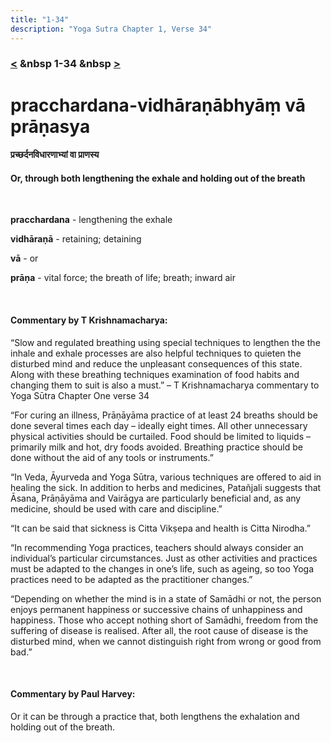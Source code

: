 ```yaml
---
title: "1-34"
description: "Yoga Sutra Chapter 1, Verse 34"
---
```


### [<](/Chapter-1/1-33) &nbsp 1-34 &nbsp [>](/Chapter-1/1-35/)

# pracchardana-vidhāraṇābhyāṃ vā prāṇasya

#### प्रच्छर्दनविधारणाभ्यां वा प्राणस्य

#### Or, through both lengthening the exhale and holding out of the breath

<br />

**pracchardana** - lengthening the exhale <br />

**vidhāraṇā** - retaining; detaining <br />

**vā** - or <br />

**prāṇa** - vital force; the breath of life; breath; inward air <br />

<br />

#### Commentary by T Krishnamacharya:

“Slow and regulated breathing using special techniques
to lengthen the the inhale and exhale processes
are also helpful techniques to quieten the disturbed mind
and reduce the unpleasant consequences of this state.
Along with these breathing techniques examination of food habits
and changing them to suit is also a must.”
– T Krishnamacharya commentary to Yoga Sūtra Chapter One verse 34

“For curing an illness,
Prāṇāyāma practice of at least 24 breaths
should be done several times each day
– ideally eight times.
All other unnecessary physical activities should be curtailed.
Food should be limited to liquids – primarily milk
and hot, dry foods avoided.
Breathing practice should be done without the aid of any tools or instruments.”

“In Veda, Āyurveda and Yoga Sūtra,
various techniques are offered to aid in healing the sick.
In addition to herbs and medicines,
Patañjali suggests that Āsana, Prāṇāyāma and Vairāgya
are particularly beneficial and, as any medicine,
should be used with care and discipline.”

“It can be said that
sickness is Citta Vikṣepa
and health is Citta Nirodha.”

“In recommending Yoga practices, teachers should always consider an individual’s particular circumstances. Just as other activities and practices must be adapted to the changes in one’s life, such as ageing, so too Yoga practices need to be adapted as the practitioner changes.”

“Depending on whether the mind is in a state of Samādhi or not, the person enjoys permanent happiness or successive chains of unhappiness and happiness. Those who accept nothing short of Samādhi, freedom from the suffering of disease is realised. After all, the root cause of disease is the disturbed mind, when we cannot distinguish right from wrong or good from bad.”

<br />

#### Commentary by Paul Harvey:

Or it can be through a practice that,
both lengthens the exhalation and holding out of the breath.

<br />
